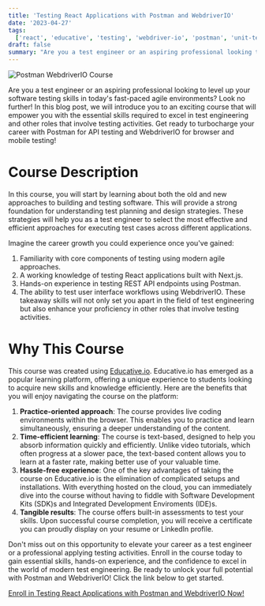 ```yaml
---
title: 'Testing React Applications with Postman and WebdriverIO'
date: '2023-04-27'
tags:
  ['react', 'educative', 'testing', 'webdriver-io', 'postman', 'unit-testing', 'ui-testing', 'api']
draft: false
summary: "Are you a test engineer or an aspiring professional looking to level up your software testing skills in today's fast-paced agile environments? Look no further!..."
---
```


<div className="text-center">
  <Image
    alt="Postman WebdriverIO Course"
    src="/static/images/postman-wdio-educative-2.jpg"
    width={437}
    height={434}
  />
</div>

Are you a test engineer or an aspiring professional looking to level up your software testing skills in today's fast-paced agile environments? Look no further! In this blog post, we will introduce you to an exciting course that will empower you with the essential skills required to excel in test engineering and other roles that involve testing activities. Get ready to turbocharge your career with Postman for API testing and WebdriverIO for browser and mobile testing!

# Course Description

In this course, you will start by learning about both the old and new approaches to building and testing software. This will provide a strong foundation for understanding test planning and design strategies. These strategies will help you as a test engineer to select the most effective and efficient approaches for executing test cases across different applications.

Imagine the career growth you could experience once you've gained:

1. Familiarity with core components of testing using modern agile approaches.
2. A working knowledge of testing React applications built with Next.js.
3. Hands-on experience in testing REST API endpoints using Postman.
4. The ability to test user interface workflows using WebdriverIO.
   These takeaway skills will not only set you apart in the field of test engineering but also enhance your proficiency in other roles that involve testing activities.

# Why This Course

This course was created using [Educative.io](https://www.educative.io/). Educative.io has emerged as a popular learning platform, offering a unique experience to students looking to acquire new skills and knowledge efficiently. Here are the benefits that you will enjoy navigating the course on the platform:

1. **Practice-oriented approach**:
   The course provides live coding environments within the browser. This enables you to practice and learn simultaneously, ensuring a deeper understanding of the content.
2. **Time-efficient learning**:
   The course is text-based, designed to help you absorb information quickly and efficiently. Unlike video tutorials, which often progress at a slower pace, the text-based content allows you to learn at a faster rate, making better use of your valuable time.
3. **Hassle-free experience**:
   One of the key advantages of taking the course on Educative.io is the elimination of complicated setups and installations. With everything hosted on the cloud, you can immediately dive into the course without having to fiddle with Software Development Kits (SDK)s and Integrated Development Enviroments (IDE)s.
4. **Tangible results**:
   The course offers built-in assessments to test your skills. Upon successful course completion, you will receive a certificate you can proudly display on your resume or LinkedIn profile.

Don't miss out on this opportunity to elevate your career as a test engineer or a professional applying testing activities. Enroll in the course today to gain essential skills, hands-on experience, and the confidence to excel in the world of modern test engineering. Be ready to unlock your full potential with Postman and WebdriverIO! Click the link below to get started.

[Enroll in Testing React Applications with Postman and WebdriverIO Now!](https://www.educative.io/courses/testing-react-applications-with-postman-and-webdriver-io)
